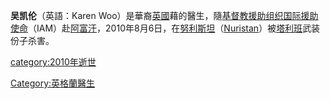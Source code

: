 {{expand|time=2013-08-14T14:09:22+00:00}}
{{Infobox_Officeholder
| name = 吴凯伦
| nationality = {{UK}}
| 逝世日期 = 2010年8月6日
}}

'''吴凯伦'''（英語：Karen Woo）是華裔[[英國|英國]]藉的醫生，隨[[基督教援助组织国际援助使命|基督教援助组织国际援助使命]]（IAM）赴[[阿富汗|阿富汗]]，2010年8月6日，在[[努利斯坦|努利斯坦]]（[[Nuristan|Nuristan]]）被[[塔利班|塔利班]]武装份子杀害。

{{DEFAULTSORT:Woo, Karen}}
[[Category:英格蘭醫生|Category:英格蘭醫生]]
[[category:2010年逝世|category:2010年逝世]]
{{Doctor-stub}}